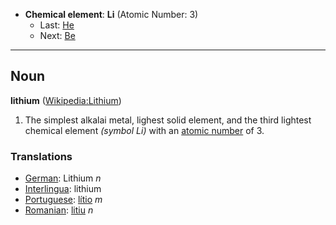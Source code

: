 *'''Chemical element''': '''Li''' (Atomic Number: 3)
**Last: [[Helium|He]]
**Next: [[Beryllium|Be]]
----
== Noun ==
'''lithium''' ([[en:Lithium|Wikipedia:Lithium]])

# The simplest alkalai metal, lighest solid element, and the third lightest chemical element ''(symbol Li)'' with an [[atomic number]] of 3.

===Translations===
*[[German]]: Lithium ''n''
*[[Interlingua]]: lithium
*[[Portuguese]]: [[lítio]] ''m''
*[[Romanian]]: [[litiu]] ''n''